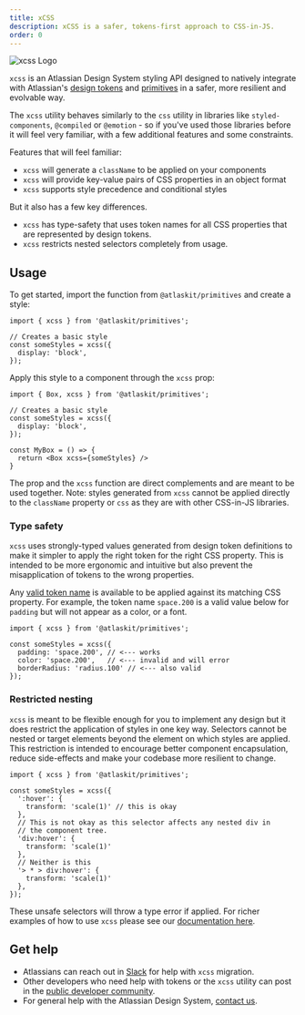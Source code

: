 ```yaml
---
title: xCSS
description: xCSS is a safer, tokens-first approach to CSS-in-JS.
order: 0
---
```


![xcss Logo](logo.png "xcss Logo")

`xcss` is an Atlassian Design System styling API designed to natively integrate with
Atlassian's [design tokens](/tokens) and [primitives](/components/primitives) in a safer, more resilient and evolvable way.

The `xcss` utility behaves similarly to the `css` utility in libraries
like `styled-components`, `@compiled` or `@emotion` - so if you've used those libraries before
it will feel very familiar, with a few additional features and some constraints.

Features that will feel familiar:

* `xcss` will generate a `className` to be applied on your components
* `xcss` will provide key-value pairs of CSS properties in an object format
* `xcss` supports style precedence and conditional styles

But it also has a few key differences.

* `xcss` has type-safety that uses token names for all CSS properties that are represented by design tokens.
* `xcss` restricts nested selectors completely from usage.

## Usage

To get started, import the function from `@atlaskit/primitives` and create a style:

```tsx
import { xcss } from '@atlaskit/primitives';

// Creates a basic style
const someStyles = xcss({
  display: 'block',
});
```

Apply this style to a component through the `xcss` prop:

```tsx
import { Box, xcss } from '@atlaskit/primitives';

// Creates a basic style
const someStyles = xcss({
  display: 'block',
});

const MyBox = () => {
  return <Box xcss={someStyles} />
}
```

The prop and the `xcss` function are direct complements and are meant
to be used together. Note: styles generated from `xcss` cannot be applied directly
to the `className` property or `css` as they are with other CSS-in-JS libraries.

### Type safety

`xcss` uses strongly-typed values generated from design token
definitions to make it simpler to apply the right token for the right CSS property.
This is intended to be more ergonomic and intuitive but also prevent the misapplication of tokens
to the wrong properties.

Any [valid token name](/components/tokens/all-tokens) is available to be applied against its
matching CSS property. For example, the token name `space.200`
is a valid value below for `padding` but will not appear
as a color, or a font.

```tsx
import { xcss } from '@atlaskit/primitives';

const someStyles = xcss({
  padding: 'space.200', // <--- works
  color: 'space.200',   // <--- invalid and will error
  borderRadius: 'radius.100' // <--- also valid
});
```

### Restricted nesting

`xcss` is meant to be flexible enough for you to implement any design but it does
restrict the application of styles in one key way. Selectors cannot be
nested or target elements beyond the element on which styles are applied.
This restriction is intended to encourage better component encapsulation, reduce side-effects and make
your codebase more resilient to change.

```tsx
import { xcss } from '@atlaskit/primitives';

const someStyles = xcss({
  ':hover': {
    transform: 'scale(1)' // this is okay
  },
  // This is not okay as this selector affects any nested div in
  // the component tree.
  'div:hover': {
    transform: 'scale(1)'
  },
  // Neither is this
  '> * > div:hover': {
    transform: 'scale(1)'
  },
});
```

These unsafe selectors will throw a type error if applied.
For richer examples of how to use `xcss` please see our [documentation here](/components/primitives/xcss/examples).

## Get help

* Atlassians can reach out in [Slack](slack://channel?team=TFCUTJ0G5&id=CFJ9DU39U) for help with `xcss` migration.
* Other developers who need help with tokens or the `xcss` utility can post in the [public developer community](https://community.developer.atlassian.com/).
* For general help with the Atlassian Design System, [contact us](/resources/contact-us).
